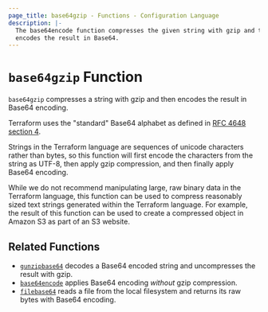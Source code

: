 ```yaml
---
page_title: base64gzip - Functions - Configuration Language
description: |-
  The base64encode function compresses the given string with gzip and then
  encodes the result in Base64.
---
```


# `base64gzip` Function

`base64gzip` compresses a string with gzip and then encodes the result in
Base64 encoding.

Terraform uses the "standard" Base64 alphabet as defined in
[RFC 4648 section 4](https://tools.ietf.org/html/rfc4648#section-4).

Strings in the Terraform language are sequences of unicode characters rather
than bytes, so this function will first encode the characters from the string
as UTF-8, then apply gzip compression, and then finally apply Base64 encoding.

While we do not recommend manipulating large, raw binary data in the Terraform
language, this function can be used to compress reasonably sized text strings
generated within the Terraform language. For example, the result of this
function can be used to create a compressed object in Amazon S3 as part of
an S3 website.

## Related Functions

* [`gunzipbase64`](/terraform/language/functions/gunzipbase64) decodes a Base64 encoded string
  and uncompresses the result with gzip.
* [`base64encode`](/terraform/language/functions/base64encode) applies Base64 encoding _without_
  gzip compression.
* [`filebase64`](/terraform/language/functions/filebase64) reads a file from the local filesystem
  and returns its raw bytes with Base64 encoding.

